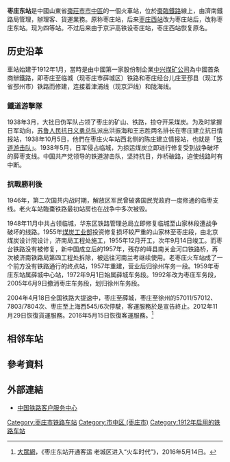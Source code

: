 {{Infobox China railway station
|车站名称 = 枣庄东站
|图片 = 
|图片介绍 = 
|其他名称 = 枣庄站
|车站拼音 = Zaozhuang Dongzhan
|英文名称 = Zaozhuangdong Railway Station
|车站代码 = 17033
|电报码 = ZNK
|拼音码 = ZZD
|车站位置 = [[山东省|山东省]][[枣庄市|枣庄市]]市中区
|归属 = 济南铁路局
|线路 = [[枣临铁路|枣临铁路]]
|车站等级 = [[四等站_(中国大陆)|四等站]]
|月台数目 = 1
|站台面 = 1
|股道数目 = 
|坐标 = 
|网站 = 
}}
'''枣庄东站'''是中國山東省[[棗莊市|棗莊市]][[市中區|市中區]]的一個火車站，位於[[棗臨鐵路|棗臨鐵路]]線上，由濟南鐵路局管理，辦理客、貨運業務。原称枣庄站，后来[[枣庄西站|枣庄西站]]改为枣庄站后，改称枣庄东站。现为四等站。不过后来由于京沪高铁设枣庄站，枣庄西站恢复原名。

== 历史沿革 ==
車站始建于1912年1月，當時是由中國第一家股份制企業[[中兴煤矿公司|中兴煤矿公司]]為中國首条商辦鐵路，即枣庄至临城（现枣庄市薛城区）铁路和枣庄经台儿庄至邳县（现江苏省邳州市）铁路而修建，连接着津浦线（现京沪线）和陇海线。

===鐵道游擊隊===
1938年3月，大批日伪军队占领了枣庄的矿山、铁路，掠夺开采煤炭。为及时掌握日军动向，[[苏鲁人民抗日义勇总队|苏鲁人民抗日义勇总队]]派出洪振海和王志胜两名排长在枣庄建立抗日情报站，1938年10月5日，他們在枣庄火车站西北侧的陈庄建立情报站，也就是「[[铁道游击队|铁道游击队]]」。1938年5月，日军侵占临城，为掠运煤炭立即进行修复受到战争破坏的薛枣支线。中国共产党领导的铁道游击队，坚持抗日，炸桥破路，迫使线路时有中断。
===抗戰勝利後===
1946年，第二次国共内战时期，解放区军民曾破袭国民党政府一度修通的临枣支线。老火车站臨棗铁路最初站房也在战争中多次被毁。

1948年11月中共占领临城，华东区铁路管理总局立即修复临城至山家林段遭战争破坏的线路。1955年[[中华人民共和国煤炭工业部|煤炭工业部]]投资修复损坏较严重的山家林至枣庄段，由北京煤炭设计院设计，济南局工程处施工，1955年12月开工，次年9月14日竣工。而枣台铁路没有被修复，新中国成立后的1957年，残存的峄县南关金河口铁路桥，再次被济南铁路局第四工程处拆除，被运往河南兰考继续使用。老枣庄火车站成了一个前方没有铁路通行的终点站，1957年重建，营业后归徐州车务一段。1959年枣庄东站属薛城中心站，1972年9月1日始属薛城车务段。1992年改为枣庄车务段，2005年6月9日撤消枣庄车务段，划归徐州车务段。

2004年4月18日全国铁路大提速中，枣庄至薛城，枣庄至徐州的57011/57012、7803/7804次、枣庄至上海西545/6次停駛，客運服務於是宣告終止。2012年11月29日恢復貨運服務。2016年5月15日恢復客運服務。<ref>[[大眾網|大眾網]]，《枣庄东站开通客运 老城区进入“火车时代”》，2016年5月14日。</ref>

== 相邻车站 ==
{{Start rail box|[[中国铁路|中国铁路]]}}
{{s-inop|[[邹坞站|邹坞站]]|{{站|井亭}}/{{站|枣庄西}}方向}}
{{s-line|[[枣临铁路|枣临铁路]]<br />枣庄东站}}
{{s-inop|[[税郭站|税郭站]]|{{站|朱保}}方向}}
{{end box}}
==參考資料==
{{reflist}}

==外部連結==
* [http://www.12306.cn/mormhweb/ 中国铁路客户服务中心] {{Wayback|url=http://www.12306.cn/mormhweb/ |date=20180205163941 }}

{{枣临铁路}}

[[Category:枣庄市铁路车站|Category:枣庄市铁路车站]]
[[Category:市中区_(枣庄市)|Category:市中区 (枣庄市)]]
[[Category:1912年启用的铁路车站|Category:1912年启用的铁路车站]]